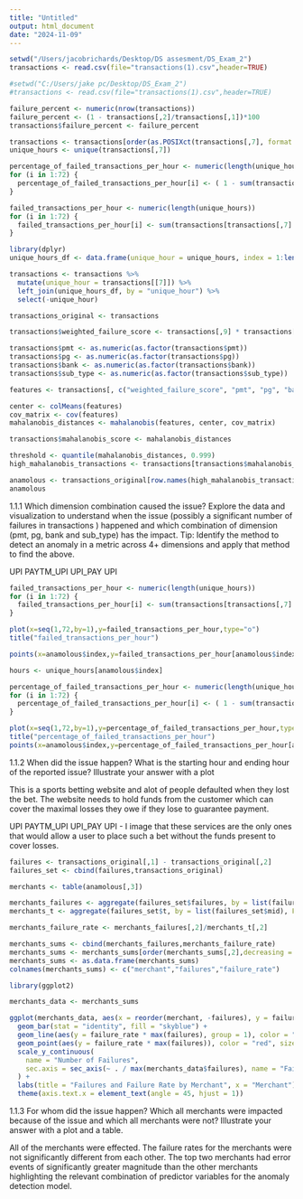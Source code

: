 ```yaml
---
title: "Untitled"
output: html_document
date: "2024-11-09"
---
```


```r
setwd("/Users/jacobrichards/Desktop/DS assesment/DS_Exam_2")
transactions <- read.csv(file="transactions(1).csv",header=TRUE)

#setwd("C:/Users/jake pc/Desktop/DS_Exam_2")
#transactions <- read.csv(file="transactions(1).csv",header=TRUE)
```

```r
failure_percent <- numeric(nrow(transactions))
failure_percent <- (1 - transactions[,2]/transactions[,1])*100
transactions$failure_percent <- failure_percent

transactions <- transactions[order(as.POSIXct(transactions[,7], format = "%Y-%m-%d %H")),]
unique_hours <- unique(transactions[,7])

percentage_of_failed_transactions_per_hour <- numeric(length(unique_hours))
for (i in 1:72) {
  percentage_of_failed_transactions_per_hour[i] <- ( 1 - sum(transactions[transactions[,7] == unique_hours[i],2])/sum(transactions[transactions[,7] == unique_hours[i],1]))
}

failed_transactions_per_hour <- numeric(length(unique_hours))
for (i in 1:72) {
  failed_transactions_per_hour[i] <- sum(transactions[transactions[,7] == unique_hours[i],1]) - sum(transactions[transactions[,7] == unique_hours[i],2]) 
}

```

```r
library(dplyr)
unique_hours_df <- data.frame(unique_hour = unique_hours, index = 1:length(unique_hours))

transactions <- transactions %>%
  mutate(unique_hour = transactions[[7]]) %>%
  left_join(unique_hours_df, by = "unique_hour") %>%
  select(-unique_hour)  

transactions_original <- transactions 
```

```r
transactions$weighted_failure_score <- transactions[,9] * transactions[,1] *100

transactions$pmt <- as.numeric(as.factor(transactions$pmt))
transactions$pg <- as.numeric(as.factor(transactions$pg))
transactions$bank <- as.numeric(as.factor(transactions$bank))
transactions$sub_type <- as.numeric(as.factor(transactions$sub_type))

features <- transactions[, c("weighted_failure_score", "pmt", "pg", "bank", "sub_type")]

center <- colMeans(features)
cov_matrix <- cov(features)
mahalanobis_distances <- mahalanobis(features, center, cov_matrix)

transactions$mahalanobis_score <- mahalanobis_distances

threshold <- quantile(mahalanobis_distances, 0.999)
high_mahalanobis_transactions <- transactions[transactions$mahalanobis_score > threshold, ]

anamolous <- transactions_original[row.names(high_mahalanobis_transactions),]
anamolous
```
1.1.1 Which dimension combination caused the issue? Explore the data and visualization to understand when the issue (possibly a significant number of failures in transactions ) happened and which combination of dimension (pmt, pg, bank and sub_type) has the impact. Tip: Identify the method to detect an anomaly in a metric across 4+ dimensions and apply that method to find the above.


UPI	PAYTM_UPI	UPI_PAY UPI



```r
failed_transactions_per_hour <- numeric(length(unique_hours))
for (i in 1:72) {
  failed_transactions_per_hour[i] <- sum(transactions[transactions[,7] == unique_hours[i],1]) - sum(transactions[transactions[,7] == unique_hours[i],2]) 
}

plot(x=seq(1,72,by=1),y=failed_transactions_per_hour,type="o")
title("failed_transactions_per_hour")

points(x=anamolous$index,y=failed_transactions_per_hour[anamolous$index],type="p",col="red")

hours <- unique_hours[anamolous$index]

percentage_of_failed_transactions_per_hour <- numeric(length(unique_hours))
for (i in 1:72) {
  percentage_of_failed_transactions_per_hour[i] <- ( 1 - sum(transactions[transactions[,7] == unique_hours[i],2])/sum(transactions[transactions[,7] == unique_hours[i],1]))
}

plot(x=seq(1,72,by=1),y=percentage_of_failed_transactions_per_hour,type="o")
title("percentage_of_failed_transactions_per_hour")
points(x=anamolous$index,y=percentage_of_failed_transactions_per_hour[anamolous$index],type="p",col="red")

```

1.1.2 When did the issue happen? What is the starting hour and ending hour of the reported issue? Illustrate your answer with a plot

This is a sports betting website and alot of people defaulted when they lost the bet. The website needs to hold funds from the customer which can cover the maximal losses they owe if they lose to guarantee payment. 

UPI	PAYTM_UPI	UPI_PAY UPI - I image that these services are the only ones that would allow a user to place such a bet without the funds present to cover losses. 



```r
failures <- transactions_original[,1] - transactions_original[,2]
failures_set <- cbind(failures,transactions_original)

merchants <- table(anamolous[,3])

merchants_failures <- aggregate(failures_set$failures, by = list(failures_set$mid), FUN = sum)
merchants_t <- aggregate(failures_set$t, by = list(failures_set$mid), FUN = sum)

merchants_failure_rate <- merchants_failures[,2]/merchants_t[,2]

merchants_sums <- cbind(merchants_failures,merchants_failure_rate)
merchants_sums <- merchants_sums[order(merchants_sums[,2],decreasing = TRUE),]
merchants_sums <- as.data.frame(merchants_sums)
colnames(merchants_sums) <- c("merchant","failures","failure_rate")

library(ggplot2)

merchants_data <- merchants_sums

ggplot(merchants_data, aes(x = reorder(merchant, -failures), y = failures)) +
  geom_bar(stat = "identity", fill = "skyblue") +
  geom_line(aes(y = failure_rate * max(failures), group = 1), color = "red", size = 1) +
  geom_point(aes(y = failure_rate * max(failures)), color = "red", size = 2) +
  scale_y_continuous(
    name = "Number of Failures",
    sec.axis = sec_axis(~ . / max(merchants_data$failures), name = "Failure Rate")
  ) +
  labs(title = "Failures and Failure Rate by Merchant", x = "Merchant") +
  theme(axis.text.x = element_text(angle = 45, hjust = 1))
```

1.1.3 For whom did the issue happen?
Which all merchants were impacted because of the issue and which all merchants were not? Illustrate your answer with a plot and a table.

All of the merchants were effected. The failure rates for the merchants were not significantly different from each other. The top two merchants had error events of significantly greater magnitude than the other merchants highlighting the relevant combination of predictor variables for the anomaly detection model.
